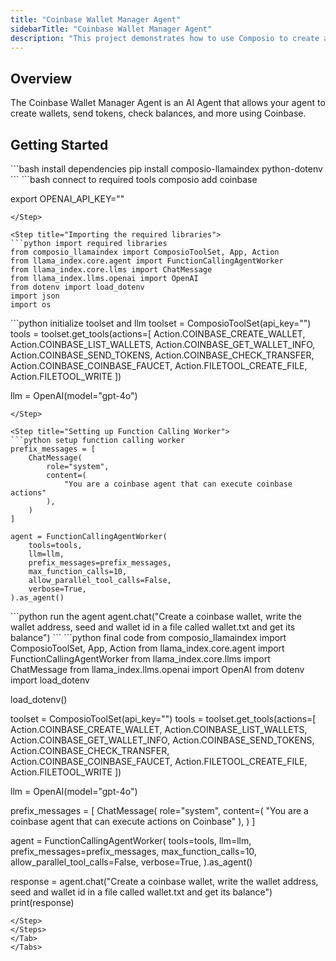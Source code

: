 ```yaml
---
title: "Coinbase Wallet Manager Agent"
sidebarTitle: "Coinbase Wallet Manager Agent"
description: "This project demonstrates how to use Composio to create a Coinbase Wallet Manager Agent."
---
```


## Overview

The Coinbase Wallet Manager Agent is an AI Agent that allows your agent to create wallets, send tokens, check balances, and more using Coinbase.

## Getting Started

<Tabs>
<Tab title="Python">
<Steps>
<Step title="Installation">
```bash install dependencies
pip install composio-llamaindex python-dotenv
```
</Step>

<Step title="Connecting to tools and models">
```bash connect to required tools
composio add coinbase

export OPENAI_API_KEY="<your-openai-api-key>"
```
</Step>

<Step title="Importing the required libraries">
```python import required libraries
from composio_llamaindex import ComposioToolSet, App, Action
from llama_index.core.agent import FunctionCallingAgentWorker
from llama_index.core.llms import ChatMessage
from llama_index.llms.openai import OpenAI
from dotenv import load_dotenv
import json
import os

```
</Step>

<Step title="Initializing the Tools and the LLM">
```python initialize toolset and llm
toolset = ComposioToolSet(api_key="")
tools = toolset.get_tools(actions=[
    Action.COINBASE_CREATE_WALLET,
    Action.COINBASE_LIST_WALLETS,
    Action.COINBASE_GET_WALLET_INFO,
    Action.COINBASE_SEND_TOKENS,
    Action.COINBASE_CHECK_TRANSFER,
    Action.COINBASE_COINBASE_FAUCET,
    Action.FILETOOL_CREATE_FILE,
    Action.FILETOOL_WRITE
])


llm = OpenAI(model="gpt-4o")
```
</Step>

<Step title="Setting up Function Calling Worker">
```python setup function calling worker
prefix_messages = [
    ChatMessage(
        role="system",
        content=(
            "You are a coinbase agent that can execute coinbase actions"
        ),
    )
]

agent = FunctionCallingAgentWorker(
    tools=tools,
    llm=llm,
    prefix_messages=prefix_messages,
    max_function_calls=10,
    allow_parallel_tool_calls=False,
    verbose=True,
).as_agent()
```
</Step>

<Step title="Executing the Agent">
```python run the agent
agent.chat("Create a coinbase wallet, write the wallet address, seed and wallet id in a file called wallet.txt and get its balance")
```
</Step>

<Step title='Final Code'>
```python final code
from composio_llamaindex import ComposioToolSet, App, Action
from llama_index.core.agent import FunctionCallingAgentWorker
from llama_index.core.llms import ChatMessage
from llama_index.llms.openai import OpenAI
from dotenv import load_dotenv

load_dotenv()

toolset = ComposioToolSet(api_key="")
tools = toolset.get_tools(actions=[
    Action.COINBASE_CREATE_WALLET,
    Action.COINBASE_LIST_WALLETS,
    Action.COINBASE_GET_WALLET_INFO,
    Action.COINBASE_SEND_TOKENS,
    Action.COINBASE_CHECK_TRANSFER,
    Action.COINBASE_COINBASE_FAUCET,
    Action.FILETOOL_CREATE_FILE,
    Action.FILETOOL_WRITE
])

llm = OpenAI(model="gpt-4o")

prefix_messages = [
    ChatMessage(
        role="system",
        content=(
              "You are a coinbase agent that can execute actions on Coinbase"
        ),
    )
]

agent = FunctionCallingAgentWorker(
    tools=tools,
    llm=llm,
    prefix_messages=prefix_messages,
    max_function_calls=10,
    allow_parallel_tool_calls=False,
    verbose=True,
).as_agent()


response = agent.chat("Create a coinbase wallet, write the wallet address, seed and wallet id in a file called wallet.txt and get its balance")
print(response)
```
</Step>
</Steps>
</Tab>
</Tabs>